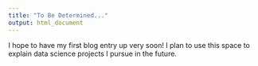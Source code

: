```yaml
---
title: "To Be Determined..."
output: html_document
---
```


I hope to have my first blog entry up very soon! I plan to use this space to explain data science projects I pursue in the future.

